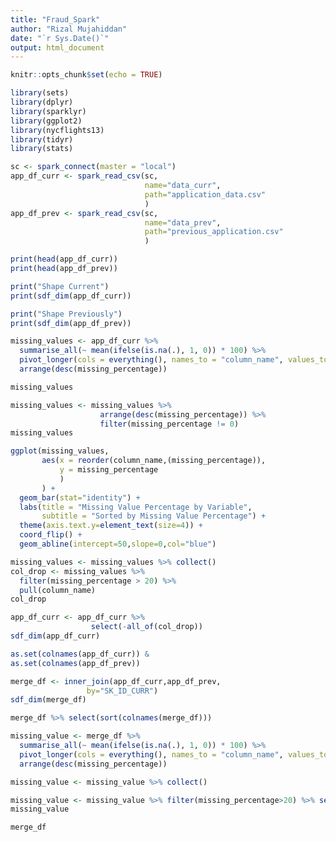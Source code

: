 ```yaml
---
title: "Fraud_Spark"
author: "Rizal Mujahiddan"
date: "`r Sys.Date()`"
output: html_document
---
```


```r
knitr::opts_chunk$set(echo = TRUE)
```

```r
library(sets)
library(dplyr)
library(sparklyr)
library(ggplot2)
library(nycflights13)
library(tidyr)
library(stats)
```

```r
sc <- spark_connect(master = "local")
app_df_curr <- spark_read_csv(sc,
                              name="data_curr",
                              path="application_data.csv"
                              )
app_df_prev <- spark_read_csv(sc,
                              name="data_prev",
                              path="previous_application.csv"
                              )

print(head(app_df_curr))
print(head(app_df_prev))
```
```r
print("Shape Current")
print(sdf_dim(app_df_curr))

print("Shape Previously")
print(sdf_dim(app_df_prev))
```

```r
missing_values <- app_df_curr %>%
  summarise_all(~ mean(ifelse(is.na(.), 1, 0)) * 100) %>%
  pivot_longer(cols = everything(), names_to = "column_name", values_to = "missing_percentage") %>%
  arrange(desc(missing_percentage))

missing_values
```

```r
missing_values <- missing_values %>% 
                    arrange(desc(missing_percentage)) %>% 
                    filter(missing_percentage != 0)
missing_values

```

```r
ggplot(missing_values, 
       aes(x = reorder(column_name,(missing_percentage)),
           y = missing_percentage
           )
       ) + 
  geom_bar(stat="identity") +
  labs(title = "Missing Value Percentage by Variable",
       subtitle = "Sorted by Missing Value Percentage") +
  theme(axis.text.y=element_text(size=4)) +
  coord_flip() +
  geom_abline(intercept=50,slope=0,col="blue")
```

```r
missing_values <- missing_values %>% collect()
col_drop <- missing_values %>% 
  filter(missing_percentage > 20) %>%
  pull(column_name)
col_drop
```
```r
app_df_curr <- app_df_curr %>%
                  select(-all_of(col_drop))
sdf_dim(app_df_curr)
```
```r
as.set(colnames(app_df_curr)) &
as.set(colnames(app_df_prev))
```
```r
merge_df <- inner_join(app_df_curr,app_df_prev,
                 by="SK_ID_CURR")
sdf_dim(merge_df)
```

```r
merge_df %>% select(sort(colnames(merge_df)))
```

```r
missing_value <- merge_df %>%
  summarise_all(~ mean(ifelse(is.na(.), 1, 0)) * 100) %>%
  pivot_longer(cols = everything(), names_to = "column_name", values_to = "missing_percentage") %>%
  arrange(desc(missing_percentage))

missing_value <- missing_value %>% collect()

missing_value <- missing_value %>% filter(missing_percentage>20) %>% select(column_name)
missing_value
```
```r
merge_df 
```


